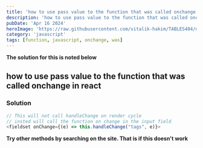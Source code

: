 ```yaml
---
title: 'how to use pass value to the function that was called onchange in react'
description: 'how to use pass value to the function that was called onchange in react'
pubDate: 'Apr 16 2024'
heroImage: 'https://raw.githubusercontent.com/vitalik-hakim/TABLES404/main/error_b/JavaScript.png'
category: 'javascript'
tags: [function, javascript, onchange, was]
---
```


**The solution for this is noted below**

## how to use pass value to the function that was called onchange in react

### Solution

```javascript
// This will not call handleChange on render cycle
// insted will call the function on change in the input field
<fieldset onChange={(e) => this.handleChange("tags", e)}>
```

**Try other methods by searching on the site. That is if this doesn't work**
